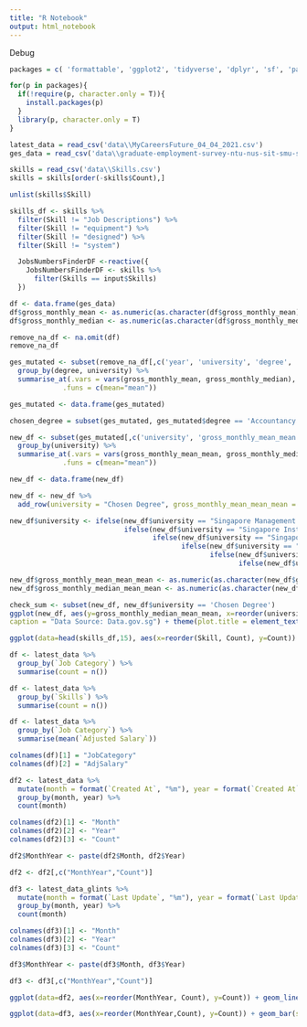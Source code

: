 ```yaml
---
title: "R Notebook"
output: html_notebook
---
```


Debug
```r
packages = c( 'formattable', 'ggplot2', 'tidyverse', 'dplyr', 'sf', 'packrat', 'rsconnect', 'shiny')

for(p in packages){
  if(!require(p, character.only = T)){
    install.packages(p)
  }
  library(p, character.only = T)
}

```

```r
latest_data = read_csv('data\\MyCareersFuture_04_04_2021.csv')
ges_data = read_csv('data\\graduate-employment-survey-ntu-nus-sit-smu-suss-sutd.csv')
```
```r
skills = read_csv('data\\Skills.csv')
skills = skills[order(-skills$Count),]
```
```r
unlist(skills$Skill)
```

```r
skills_df <- skills %>%
  filter(Skill != "Job Descriptions") %>%
  filter(Skill != "equipment") %>%
  filter(Skill != "designed") %>%
  filter(Skill != "system")
```

```r
  JobsNumbersFinderDF <-reactive({
    JobsNumbersFinderDF <- skills %>%
      filter(Skills == input$Skills)
  })
```

```r
df <- data.frame(ges_data)
df$gross_monthly_mean <- as.numeric(as.character(df$gross_monthly_mean))
df$gross_monthly_median <- as.numeric(as.character(df$gross_monthly_median))

remove_na_df <- na.omit(df) 
remove_na_df

ges_mutated <- subset(remove_na_df[,c('year', 'university', 'degree', 'gross_monthly_mean', 'gross_monthly_median')])  %>%
  group_by(degree, university) %>%
  summarise_at(.vars = vars(gross_monthly_mean, gross_monthly_median),
             .funs = c(mean="mean"))

ges_mutated <- data.frame(ges_mutated)
```
```r
chosen_degree = subset(ges_mutated, ges_mutated$degree == 'Accountancy' & ges_mutated$university == 'Singapore Management University')

new_df <- subset(ges_mutated[,c('university', 'gross_monthly_mean_mean', 'gross_monthly_median_mean')]) %>% 
  group_by(university) %>%
  summarise_at(.vars = vars(gross_monthly_mean_mean, gross_monthly_median_mean),
             .funs = c(mean="mean"))

new_df <- data.frame(new_df)

new_df <- new_df %>%
  add_row(university = "Chosen Degree", gross_monthly_mean_mean_mean = chosen_degree$gross_monthly_mean_mean, gross_monthly_median_mean_mean = chosen_degree$gross_monthly_mean_mean)

new_df$university <- ifelse(new_df$university == "Singapore Management University", "SMU", 
                            ifelse(new_df$university == "Singapore Institute of Technology", "SIT",
                                   ifelse(new_df$university == "Singapore University of Social Sciences", "SUSS",
                                          ifelse(new_df$university == "Singapore University of Technology and Design", "SUTD",
                                                 ifelse(new_df$university == "National University of Singapore", "NUS",
                                                        ifelse(new_df$university == "Nanyang Technological University", "NTU", "Chosen Degree"))))))
```

```r
new_df$gross_monthly_mean_mean_mean <- as.numeric(as.character(new_df$gross_monthly_mean_mean_mean))
new_df$gross_monthly_median_mean_mean <- as.numeric(as.character(new_df$gross_monthly_median_mean_mean))

check_sum <- subset(new_df, new_df$university == 'Chosen Degree')
ggplot(new_df, aes(y=gross_monthly_median_mean_mean, x=reorder(university, gross_monthly_median_mean_mean), fill=university)) + geom_bar(stat="identity") + xlab('Universities vs GDP Per Capita') + ylab('Gross Median Anual Salary in $') + theme_classic() + guides(fill=guide_legend(title='Universities vs GDP Per Capita')) + labs(title = "University Annual Median Salary vs GDP Per Capita [Singapore 2017]",
caption = "Data Source: Data.gov.sg") + theme(plot.title = element_text(hjust = 0.5))
```


```r
ggplot(data=head(skills_df,15), aes(x=reorder(Skill, Count), y=Count)) + geom_bar(stat="identity") + theme_classic()
```


```r
df <- latest_data %>%
  group_by(`Job Category`) %>%
  summarise(count = n())
```
```r
df <- latest_data %>%
  group_by(`Skills`) %>%
  summarise(count = n())
```


```r
df <- latest_data %>%
  group_by(`Job Category`) %>%
  summarise(mean(`Adjusted Salary`))

colnames(df)[1] = "JobCategory"
colnames(df)[2] = "AdjSalary"
```
```r
df2 <- latest_data %>%
  mutate(month = format(`Created At`, "%m"), year = format(`Created At`, "%Y")) %>%
  group_by(month, year) %>%
  count(month)

colnames(df2)[1] <- "Month"
colnames(df2)[2] <- "Year"
colnames(df2)[3] <- "Count"

df2$MonthYear <- paste(df2$Month, df2$Year)

df2 <- df2[,c("MonthYear","Count")]
```

```r
df3 <- latest_data_glints %>%
  mutate(month = format(`Last Update`, "%m"), year = format(`Last Update`, "%Y")) %>%
  group_by(month, year) %>%
  count(month)

colnames(df3)[1] <- "Month"
colnames(df3)[2] <- "Year"
colnames(df3)[3] <- "Count"

df3$MonthYear <- paste(df3$Month, df3$Year)

df3 <- df3[,c("MonthYear","Count")]
```

```r
ggplot(data=df2, aes(x=reorder(MonthYear, Count), y=Count)) + geom_line(linetype = "dashed") + geom_point() + theme_classic() + theme(axis.text.x = element_text(angle = 40, vjust = 0.5, hjust=1)) + xlab("Month/Year") + ylab("Count of Jobs")
```
```r
ggplot(data=df3, aes(x=reorder(MonthYear,Count), y=Count)) + geom_bar(stat="identity") + theme_classic() + theme(axis.text.x = element_text(angle = 40, vjust = 0.5, hjust=1)) + xlab("Month/Year") + ylab("Count of Jobs")
```


